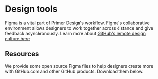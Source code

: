 # Design tools

Figma is a vital part of Primer Design's workflow. Figma's collaborative environment allows designers to work together across distance and give feedback asynchronously. Learn more about [GitHub's remote design culture here](https://www.figma.com/blog/github-case-study/).

## Resources
We provide some open source Figma files to help designers create more with GitHub.com and other GitHub products. Download them below.

